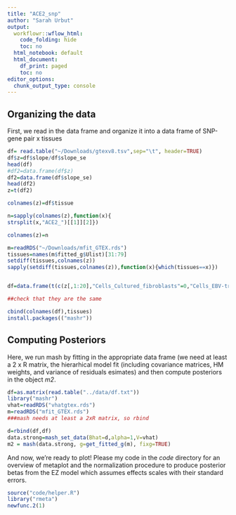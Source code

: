 ```yaml
---
title: "ACE2_snp"
author: "Sarah Urbut"
output:
  workflowr::wflow_html:
    code_folding: hide
    toc: no
  html_notebook: default
  html_document:
    df_print: paged
    toc: no
editor_options:
  chunk_output_type: console
---
```



## Organizing the data

First, we read in the data frame and organize it into a data frame of SNP-gene pair x tissues

```r
df= read.table("~/Downloads/gtexv8.tsv",sep="\t", header=TRUE)
df$z=df$slope/df$slope_se
head(df)
#df2=data.frame(df$z)
df2=data.frame(df$slope_se)
head(df2)
z=t(df2)

colnames(z)=df$tissue

n=sapply(colnames(z),function(x){
strsplit(x,"ACE2_")[[1]][2]})

colnames(z)=n

m=readRDS("~/Downloads/mfit_GTEX.rds")
tissues=names(m$fitted_g$Ulist)[31:79]
setdiff(tissues,colnames(z))
sapply(setdiff(tissues,colnames(z)),function(x){which(tissues==x)})


df=data.frame(t(c(z[,1:20],"Cells_Cultured_fibroblasts"=0,"Cells_EBV-transformed_lymphocytes"=0,z[,21:40],"Spleen"=0,z[,41:45],"Whole_Blood"=0)))

##check that they are the same

cbind(colnames(df),tissues)
install.packages(("mashr"))
```

## Computing Posteriors

Here, we run mash by fitting in the appropriate data frame (we need at least a 2 x R matrix, the hierarhical model fit (including covariance matrices, HM weights, and variance of residuals esimates) and then compute posteriors in the object *m2*.

```r
df=as.matrix(read.table("../data/df.txt"))
library("mashr")
vhat=readRDS("vhatgtex.rds")
m=readRDS("mfit_GTEX.rds")
###mash needs at least a 2xR matrix, so rbind

d=rbind(df,df)
data.strong=mash_set_data(Bhat=d,alpha=1,V=vhat)
m2 = mash(data.strong, g=get_fitted_g(m), fixg=TRUE)
```

And now, we're ready to plot! Please my code in the *code* directory for an overview of metaplot and the normalization procedure to produce posterior betas from the EZ model which assumes effects scales with their standard errors.

```r
source("code/helper.R")
library("rmeta")
newfunc.2(1)

```




